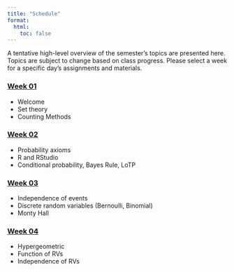 ```yaml
---
title: "Schedule"
format: 
  html: 
    toc: false
---
```


A tentative high-level overview of the semester's topics are presented here. Topics are subject to change based on class progress. Please select a week for a specific day's assignments and materials.

### [Week 01](weeks/week-01.qmd)

-   Welcome
-   Set theory
-   Counting Methods

### [Week 02](weeks/week-02.qmd)

-   Probability axioms
-   R and RStudio
-   Conditional probability, Bayes Rule, LoTP

### [Week 03](weeks/week-03.qmd)

-   Independence of events
-   Discrete random variables (Bernoulli, Binomial)
-   Monty Hall

### [Week 04](weeks/week-04.qmd)

-   Hypergeometric
-   Function of RVs
-   Independence of RVs

